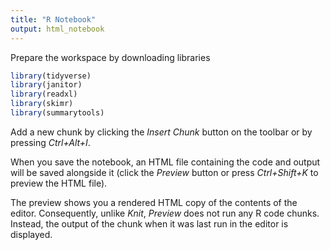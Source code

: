 ```yaml
---
title: "R Notebook"
output: html_notebook
---
```


Prepare the workspace by downloading libraries

```r
library(tidyverse)
library(janitor)
library(readxl)
library(skimr)
library(summarytools)
```

Add a new chunk by clicking the *Insert Chunk* button on the toolbar or by pressing *Ctrl+Alt+I*.

When you save the notebook, an HTML file containing the code and output will be saved alongside it (click the *Preview* button or press *Ctrl+Shift+K* to preview the HTML file).

The preview shows you a rendered HTML copy of the contents of the editor. Consequently, unlike *Knit*, *Preview* does not run any R code chunks. Instead, the output of the chunk when it was last run in the editor is displayed.
